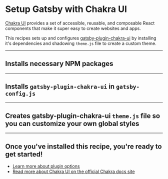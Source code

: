 # Setup Gatsby with Chakra UI

[Chakra UI](https://chakra-ui.com/) provides a set of accessible, reusable, and composable React components that make it super easy to create websites and apps.

This recipes sets up and configures [gatsby-plugin-chakra-ui](https://www.gatsbyjs.com/plugins/gatsby-plugin-chakra-ui/) by installing it's dependencies and shadowing `theme.js` file to create a custom theme.

---

## Installs necessary NPM packages

<NPMPackage name="@emotion/core" />
<NPMPackage name="@emotion/styled" />
<NPMPackage name="emotion-theming" />
<NPMPackage name="@chakra-ui/core" />
<NPMPackage name="gatsby-plugin-chakra-ui" />

---

## Installs `gatsby-plugin-chakra-ui` in `gatsby-config.js`

<GatsbyPlugin name="gatsby-plugin-chakra-ui" />

---

## Creates gatsby-plugin-chakra-ui `theme.js` file so you can customize your own global styles

<GatsbyShadowFile theme="gatsby-plugin-chakra-ui" path="src/theme.js" />

---

## Once you've installed this recipe, you're ready to get started!

- [Learn more about plugin options](https://github.com/chakra-ui/chakra-ui/tree/develop/tooling/gatsby-plugin-chakra-ui#plugin-options)
- [Read more about Chakra UI on the official Chakra docs site](https://chakra-ui.com/getting-started)
